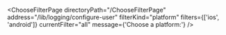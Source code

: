 

<ChooseFilterPage
  directoryPath="/ChooseFilterPage"
  address="/lib/logging/configure-user"
  filterKind="platform"
  filters={['ios', 'android']}
  currentFilter="all"
  message={'Choose a platform:'}
/>
